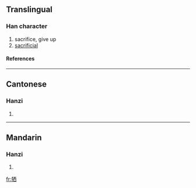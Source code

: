 {{see|犧}}

==Translingual==
===Han character===
{{Han char|rn=93|rad=牛|as=06|sn=10|four=|canj=竹手一金田 (HQMCW)}}
# sacrifice, give up
# [[sacrificial]]
====References====
{{Han ref|kx=0700.221|hdz=31809.020|uh=727A|ud=29306}}

----
==Cantonese==
===Hanzi===
{{yue-hanzi|jyut=|y=hei1}}
# {{defn|Cantonese}}

----
==Mandarin==
===Hanzi===
{{cmn-hanzi|tra=犧|pin=[[xī]] ([[xi1]])|wg=hsi<sup>1</sup>}}
# {{defn|Mandarin}}

[[fr:牺]]